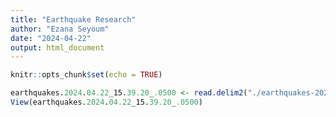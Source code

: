 ```yaml
---
title: "Earthquake Research"
author: "Ezana Seyoum"
date: "2024-04-22"
output: html_document
---
```


```r
knitr::opts_chunk$set(echo = TRUE)
```

```r
earthquakes.2024.04.22_15.39.20_.0500 <- read.delim2("./earthquakes-2024-04-22_15-39-20_-0500.tsv")
View(earthquakes.2024.04.22_15.39.20_.0500)
```

